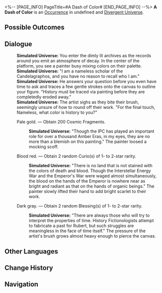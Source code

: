 <%-- [PAGE_INFO]
PageTitle=#A Dash of Color#
[END_PAGE_INFO] --%>
{{Stub}}
{{Simulated Universe Event Infobox
|id            = 22601
|title         = 
|image         = Occurrence Salesperson.png
|domains_su    = 
|domains_swarm = 
|domains_gng   = 
|domains_du    = Unknown
|domains_und   = 
|requirements  = 
|prev          = 
|next          = 
|characters    = 
|factions      = 
|order         = 
|order_du      = 108
}}
'''A Dash of Color''' is an [[Divergent Universe/Occurrence|Occurrence]] in undefined and [[Divergent Universe]].

==Possible Outcomes==
{{Possible Outcomes
|choice_1 = Pale gold.
|result_1 = Obtain 200 Cosmic Fragments.

|choice_2 = Blood red.
|result_2 = Obtain 2 random Curio(s) of 1- to 2-star rarity.

|choice_3 = Dark gray.
|result_3 = Obtain 2 random Blessing(s) of 1- to 2-star rarity.

}}
<!--
==Gameplay Notes==
* 
-->
==Dialogue==
{{Dialogue Start}}
:'''Simulated Universe:''' You enter the dimly lit archives as the records around you emit an atmosphere of decay. In the center of the platform, you see a painter busy mixing colors on their palette.
:'''Simulated Universe:''' "I am a nameless scholar of the Candelagraphos, and you have no reason to recall who I am."
:'''Simulated Universe:''' He answers your question before you even have time to ask and traces a few gentle strokes onto the canvas to outline your figure. "History must be traced via painting before they are completedly eroded away."
:'''Simulated Universe:''' The artist sighs as they bite their brush, seemingly unsure of how to round off their work. "For the final touch, Nameless, what color is history to you?"
:{{DIcon|Star}} Pale gold. &mdash; Obtain 200 Cosmic Fragments.
::'''Simulated Universe:''' "Though the IPC has played an important role for over a thousand Amber Eras, in my eyes, they are no more than a blemish on this painting." The painter loosed a mocking scoff.
:{{DIcon|Star}} Blood red. &mdash; Obtain 2 random Curio(s) of 1- to 2-star rarity.
::'''Simulated Universe:''' "There is no land that is not stained with the colors of death and blood. Though the Interstellar Energy War and the Emperor's War were waged almost simultaneously, the blood on the hands of the Emperor is nowhere near as bright and radiant as that on the hands of organic beings." The painter slowly lifted their hand to add bright scarlet to their work.
:{{DIcon|Star}} Dark gray. &mdash; Obtain 2 random Blessing(s) of 1- to 2-star rarity.
::'''Simulated Universe:''' "There are always those who will try to interpret the properties of time. History Fictionologists attempt to fabricate a past for Rubert, but such struggles are meaningless in the face of time itself." The pressure of the artist's brush grows almost heavy enough to pierce the canvas.
{{Dialogue End}}

==Other Languages==
{{Other Languages
|en   = A Dash of Color
|zhs  = 一抹色彩
|zht  = 一抹色彩
|ja   = {{Rubi|一抹|いちまつ}}の{{Rubi|色彩|しきさい}}
|ko   = 일말의 색
|es   = Una pizca de color
|fr   = Une touche de couleur
|ru   = Всплеск цвета
|th   = แต้มหนึ่งสีสัน
|vi   = Vệt Màu
|de   = Ein Hauch von Farbe
|id   = Secercah Warna
|pt   = Uma Pitada de Cor
}}

==Change History==
{{Change History|2.5}}

==Navigation==
{{Occurrence Navbox}}